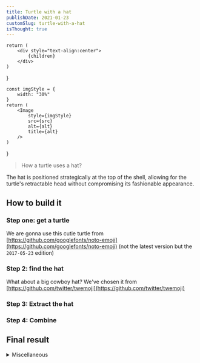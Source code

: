 ```yaml
---
title: Turtle with a hat
publishDate: 2021-01-23
customSlug: turtle-with-a-hat
isThought: true
---
```



    return (
        <div style="text-align:center">
            {children}
        </div>
    )
}

    const imgStyle = {
        width: "30%"
    }
    return (
        <Image
            style={imgStyle}
            src={src}
            alt={alt}
            title={alt}
        />
    )
}

> How a turtle uses a hat?

The hat is positioned strategically at the top of the shell, allowing for the turtle's retractable head without compromising its fashionable appearance.

## How to build it

### Step one: get a turtle

We are gonna use this cutie turtle from [https://github.com/googlefonts/noto-emoji](https://github.com/googlefonts/noto-emoji) (not the latest version but the `2017-05-23` edition)



<Centered>
    <CustomImg src={Turtle} alt="turtle emoji"/>
</Centered>


### Step 2: find the hat

What about a big cowboy hat? We've chosen it from [https://github.com/twitter/twemoji](https://github.com/twitter/twemoji)


<Centered>
    <CustomImg src={CowBoyHatEmoji} alt="cowboy hat emoji" />
</Centered>

### Step 3: Extract the hat


<Centered>
    <CustomImg src={CowBoyHat} alt="cowboy hat only emoji" />
</Centered>

### Step 4: Combine


<Centered>
    <CustomImg src={TurtleWithHat} alt="turtle with hat" />
</Centered>

## Final result


<Centered>
    <CustomImg src={Imgn4n5} alt="turtle with hat - png file" />
</Centered>

<details>
<summary>Miscellaneous</summary>

```sh
inkscape -o turtle_with_top_hat.png -w 256 -h 256 turtle_with_top_hat.svg
```


<Centered>
    <CustomImg src={ImgTopHat} alt="turtle with top hat - png file" />
</Centered>

</details>